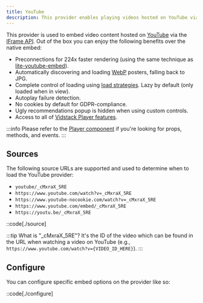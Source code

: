 ```yaml
---
title: YouTube
description: This provider enables playing videos hosted on YouTube via embeds.
---
```


This provider is used to embed video content hosted on [YouTube][youtube] via
the [IFrame API][yt-iframe]. Out of the box you can enjoy the following benefits over the native
embed:

- Preconnections for 224x faster rendering (using the same technique as [lite-youtube-embed][lite-yt-embed]).
- Automatically discovering and loading [WebP][webp] posters, falling back to JPG.
- Complete control of loading using [load strategies][load-strategy]. Lazy by default (only loaded when in view).
- Autoplay failure detection.
- No cookies by default for GDPR-compliance.
- Ugly recommendations popup is hidden when using custom controls.
- Access to all of [Vidstack Player features][player-features].

:::info
Please refer to the [Player component][player] if you're looking for props, methods, and events.
:::

[player]: /docs/wc/player/components/core/player
[player-features]: /docs/player#features
[youtube]: https://www.youtube.com
[yt-iframe]: https://developers.google.com/youtube/iframe_api_reference
[lite-yt-embed]: https://github.com/paulirish/lite-youtube-embed
[webp]: https://developers.google.com/speed/webp
[load-strategy]: /docs/wc/player/core-concepts/loading#load-strategies

## Sources

The following source URLs are supported and used to determine when to load the YouTube provider:

- `youtube/_cMxraX_5RE`
- `https://www.youtube.com/watch?v=_cMxraX_5RE`
- `https://www.youtube-nocookie.com/watch?v=_cMxraX_5RE`
- `https://www.youtube.com/embed/_cMxraX_5RE`
- `https://youtu.be/_cMxraX_5RE`

::code[./source]

:::tip
What is "\_cMxraX_5RE"? It's the ID of the video which can be found in the URL when watching a
video on YouTube (e.g., `https://www.youtube.com/watch?v={VIDEO_ID_HERE}`).
:::

## Configure

You can configure specific embed options on the provider like so:

::code[./configure]

